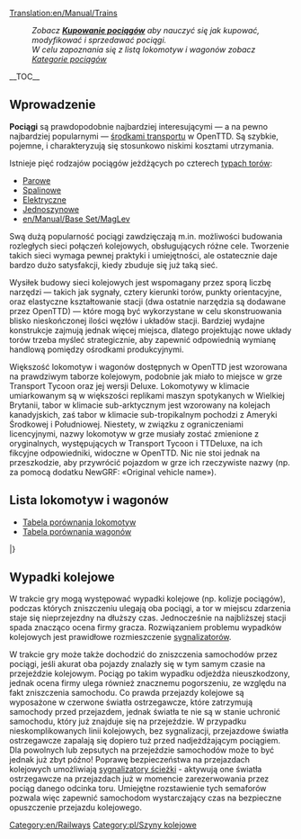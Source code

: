 [[Translation:en/Manual/Trains]]
{{pl/Spis treści}}
:''Zobacz '''[[en/Manual/Buying trains|Kupowanie pociągów]]''' aby nauczyć się jak kupować, modyfikować i sprzedawać pociągi.''
:''W celu zapoznania się z listą lokomotyw i wagonów zobacz [[:Category:pl/Koleje|Kategorie pociągów]]''
__TOC__
==Wprowadzenie==

'''Pociągi''' są prawdopodobnie najbardziej interesującymi — a na pewno najbardziej popularnymi — [[pl/Manual/Pojazdy|środkami transportu]] w OpenTTD. Są szybkie, pojemne, i charakteryzują się stosunkowo niskimi kosztami utrzymania. 

Istnieje pięć rodzajów pociągów jeżdżących po czterech [[en/Manual/Base Set/Types of railway|typach torów]]:
* [[pl/Manual/Base Set/Tory kolejowe|Parowe]]
* [[pl/Manual/Base Set/Tory kolejowe|Spalinowe]]
* [[en/Manual/Base Set/Electrified railways|Elektryczne]]
* [[en/Manual/Base Set/Monorail|Jednoszynowe]]
* [[en/Manual/Base Set/MagLev]]

Swą dużą popularność pociągi zawdzięczają m.in. możliwości budowania rozległych sieci połączeń kolejowych, obsługujących różne cele. Tworzenie takich sieci wymaga pewnej praktyki i umiejętności, ale ostatecznie daje bardzo dużo satysfakcji, kiedy zbuduje się już taką sieć.

Wysiłek budowy sieci kolejowych jest wspomagany przez sporą liczbę narzędzi — takich jak sygnały, cztery kierunki torów, punkty orientacyjne, oraz elastyczne kształtowanie stacji (dwa ostatnie narzędzia są dodawane przez OpenTTD) — które mogą być wykorzystane w celu skonstruowania blisko nieskończonej ilości węzłów i układów stacji. Bardziej wydajne konstrukcje zajmują jednak więcej miejsca, dlatego projektując nowe układy torów trzeba myśleć strategicznie, aby zapewnić odpowiednią wymianę handlową pomiędzy ośrodkami produkcyjnymi.

Większość lokomotyw i wagonów dostępnych w OpenTTD jest wzorowana na prawdziwym taborze kolejowym, podobnie jak miało to miejsce w grze Transport Tycoon oraz jej wersji Deluxe. Lokomotywy w klimacie umiarkowanym są w większości replikami maszyn spotykanych w Wielkiej Brytanii, tabor w klimacie sub-arktycznym jest wzorowany na kolejach kanadyjskich, zaś tabor w klimacie sub-tropikalnym pochodzi z Ameryki Środkowej i Południowej. Niestety, w związku z ograniczeniami licencyjnymi, nazwy lokomotyw w grze musiały zostać zmienione z oryginalnych, występujących w Transport Tycoon i TTDeluxe, na ich fikcyjne odpowiedniki, widoczne w OpenTTD. Nic nie stoi jednak na przeszkodzie, aby przywrócić pojazdom w grze ich rzeczywiste nazwy (np. za pomocą dodatku NewGRF: «Original vehicle name»).

==Lista lokomotyw i wagonów==

* [[pl/Manual/Base Set/Trains/Porównanie lokomotyw|Tabela porównania lokomotyw]]
* [[pl/Manual/Base Set/Trains/Porównanie wagonów|Tabela porównania wagonów]]

{{en/VehicleTable/Start}}
{{en/VehicleTable/Header|Parowozy}}
{{en/VehicleTable/Row|
*[[File:en/Kirbypaultank.png|Kirby Paul Tank Engine]] [[pl/Manual/Base Set/Trains/Kirby Paul Tank|Kirby Paul Tank]]
*[[File:en/Chaneyjubilee.png|Chaney "Jubilee" Engine]] [[pl/Manual/Base Set/Trains/Chaney "Jubilee"|Chaney "Jubilee"]]
*[[File:en/Ginzua4.png|Ginzu "A4" Engine]] [[pl/Manual/Base Set/Trains/Ginzu "A4"|Ginzu "A4"]]
*[[File:en/Sh8p.png|SH "8P" Engine]] [[pl/Manual/Base Set/Trains/SH "8P"|SH "8P"]]
|
*[[File:en/Wills280.png|Wills 2-8-0 Engine]] [[pl/Manual/Base Set/Trains/Wills 2-8-0|Wills 2-8-0]]
|
*[[File:en/Wills280.png|Wills 2-8-0 Engine]] [[pl/Manual/Base Set/Trains/Wills 2-8-0|Wills 2-8-0]]
|
*[[File:en/Powernautchoochoo.png|Ploddyphut Choo-Choo Engine]] [[en/Manual/Base Set/Trains/Ploddyphut Choo-Choo]]
*[[File:en/Ploddyphutchoochoo.png|Powernaut Choo-Choo Engine]] [[en/Manual/Base Set/Trains/Powernaut Choo-Choo]]
*[[File:en/Mightymoverchoochoo.png|Might Mover Choo-Choo Engine]] [[en/Manual/Base Set/Trains/Mightymover Choo-Choo]]
}}
{{en/VehicleTable/Header|Spalinowe}}
{{en/VehicleTable/Row|
*[[File:en/Manleymoreldmu.png|Manley-Morel DMU Engine]] [[pl/Manual/Base Set/Trains/Manley-Morel DMU|Manley-Morel DMU]]
*[[File:en/Shhendry25.png|SH/Hendry "25" Engine]] [[pl/Manual/Base Set/Trains/Hendry "25"|SH/Hendry "25"]]
*[[File:en/Floss47.png|Floss "47" Engine]] [[pl/Manual/Base Set/Trains/Floss "47"|Floss "47"]]
*[[File:en/Uu37.png|UU "37" Engine]] [[pl/Manual/Base Set/Trains/UU "37"|UU "37"]]
*[[File:en/Sh125.png|SH "125" Engine]] [[pl/Manual/Base Set/Trains/SH "125"|SH "125"]]
*[[File:en/Dash.png|"Dash" Engine]] [[pl/Manual/Base Set/Trains/Dash|"Dash"]]
|
*[[File:en/Mjs250.png|MJS 250 Engine]] [[pl/Manual/Base Set/Trains/MJS250|MJS250]]
*[[File:en/Kelling3100.png|Kelling 3100 Engine]] [[pl/Manual/Base Set/Trains/Kelling 3100|Kelling 3100]]
*[[File:en/Cs4000.png|CS4000 Engine]] [[pl/Manual/Base Set/Trains/CS4000|CS4000]]
*[[File:en/Cs2400.png|CS2400 Engine]] [[pl/Manual/Base Set/Trains/CS2400|CS2400]]
*[[File:en/Mjs1000.png|MJS 1000 Engine]] [[pl/Manual/Base Set/Trains/MJS 1000|MJS 1000]]
*[[File:en/Centennial.png|Centennial Engine]] [[pl/Manual/Base Set/Trains/Centennial|Centennial]]
*[[File:en/Turnerturbo.png|Turner Turbo]] [[pl/Manual/Base Set/Trains/Turner Turbo|Turner Turbo]]
|
*[[File:en/Mjs250.png|MJS 250 Engine]] [[pl/Manual/Base Set/Trains/MJS250|MJS250]]
*[[File:en/Kelling3100.png|Kelling 3100 Engine]] [[pl/Manual/Base Set/Trains/Kelling 3100|Kelling 3100]]
*[[File:en/Cs4000.png|CS4000 Engine]] [[pl/Manual/Base Set/Trains/CS4000|CS4000]]
*[[File:en/Cs2400.png|CS2400 Engine]] [[pl/Manual/Base Set/Trains/CS2400|CS2400]]
*[[File:en/Mjs1000.png|MJS 1000 Engine]] [[pl/Manual/Base Set/Trains/MJS 1000|MJS 1000]]
*[[File:en/Centennial.png|Centennial Engine]] [[pl/Manual/Base Set/Trains/Centennial|Centennial]]
*[[File:en/Turnerturbo.png|Turner Turbo]] [[pl/Manual/Base Set/Trains/Turner Turbo|Turner Turbo]]
|
*[[File:en/Ploddyphutdiesel.png|Ploddyphut Diesel]] [[en/Manual/Base Set/Trains/Ploddyphut Diesel]]
*[[File:en/Powernautdiesel.png|Powernaut Diesel]] [[en/Manual/Base Set/Trains/Powernaut Diesel]]
}}
{{en/VehicleTable/Header|Elektryczne}}
{{en/VehicleTable/Row|
*[[File:en/Sh30.png|SH "30" Engine]] [[pl/Manual/Base Set/Trains/SH "30"|SH "30"]]
*[[File:en/Sh40.png|SH "40" Engine]] [[pl/Manual/Base Set/Trains/SH "40"|SH "40"]]
*[[File:en/Tim.png|"T.I.M" Engine]] [[pl/Manual/Base Set/Trains/T.I.M.|"T.I.M."]]
*[[File:en/Asiastar.png|"Asiastar" Engine]] [[pl/Manual/Base Set/Trains/AsiaStar|"AsiaStar"]]
|
None
|
None
|
None
}}
{{en/VehicleTable/Header|Jednoszynowe}}
{{en/VehicleTable/Row|
*[[File:en/X2001.png|X2001 Monorail Engine]] [[en/Manual/Base Set/Trains/X2001|'X2001']]
*[[File:en/Millenniumz1.png|Milennium 'Z1' Monorail Engine]] [[en/Manual/Base Set/Trains/Millennium Z1|'Millennium Z1']]
|
*[[File:en/X2001.png|X2001 Monorail Engine]] [[en/Manual/Base Set/Trains/X2001|'X2001']]
*[[File:en/Millenniumz1.png|Milennium 'Z1' Monorail Engine]] [[en/Manual/Base Set/Trains/Millennium Z1|'Millennium Z1']]
|
*[[File:en/X2001.png|X2001 Monorail Engine]] [[en/Manual/Base Set/Trains/X2001|'X2001']]
*[[File:en/Millenniumz1.png|Milennium 'Z1' Monorail Engine]] [[en/Manual/Base Set/Trains/Millennium Z1|'Millennium Z1']]
|
*[[File:en/Wizzowowz99.png|Wizzowow 'Z99' Monorail Engine]] [[en/Manual/Base Set/Trains/Wizzowow Z99]]
}}
{{en/VehicleTable/Header|MagLev}}
{{en/VehicleTable/Row|
*[[File:en/Lev1leviathan.png|MagLev Engine 1: Leviathan]] [[en/Manual/Base Set/Trains/Lev1 'Leviathan']]
*[[File:en/Lev2cyclops.png|MagLev Engine 2: Cyclops]] [[en/Manual/Base Set/Trains/Lev2 'Cyclops']]
*[[File:en/Lev3pegasus.png|MagLev Engine 3: Pegasus]] [[en/Manual/Base Set/Trains/Lev3 'Pegasus']]
*[[File:en/Lev4chimaerarhead.png|MagLev Engine 4: Chimaera (front)]] [[en/Manual/Base Set/Trains/Lev4 'Chimaera']]
|
*[[File:en/Lev1leviathan.png|MagLev Engine 1: Leviathan]] [[en/Manual/Base Set/Trains/Lev1 'Leviathan']]
*[[File:en/Lev2cyclops.png|MagLev Engine 2: Cyclops]] [[en/Manual/Base Set/Trains/Lev2 'Cyclops']]
*[[File:en/Lev3pegasus.png|MagLev Engine 3: Pegasus]] [[en/Manual/Base Set/Trains/Lev3 'Pegasus']]
*[[File:en/Lev4chimaerarhead.png|MagLev Engine 4: Chimaera (front)]] [[en/Manual/Base Set/Trains/Lev4 'Chimaera']]
|
*[[File:en/Lev1leviathan.png|MagLev Engine 1: Leviathan]] [[en/Manual/Base Set/Trains/Lev1 'Leviathan']]
*[[File:en/Lev2cyclops.png|MagLev Engine 2: Cyclops]] [[en/Manual/Base Set/Trains/Lev2 'Cyclops']]
*[[File:en/Lev3pegasus.png|MagLev Engine 3: Pegasus]] [[en/Manual/Base Set/Trains/Lev3 'Pegasus']]
*[[File:en/Lev4chimaerarhead.png|MagLev Engine 4: Chimaera (front)]] [[en/Manual/Base Set/Trains/Lev4 'Chimaera']]
|
*[[File:en/Wizzowowrocketeer.png|Toyland Wizzowow Rocketeer]] [[en/Manual/Base Set/Trains/Wizzowow Rocketeer]]
}}
{{en/VehicleTable/Header|Wagony}}
{{en/VehicleTable/Row|
*[[File:en/Passengercarriage.png|Standard Passenger Carriage]] [[pl/Manual/Base Set/Trains/Przewóz pasażerski|Passenger Carriage]]
*[[File:en/Mailvan.png|Standard Mail Van]] [[pl/Manual/Base Set/Trains/Wagon pocztowy|Mail Van]]
*[[File:en/Coaltruck.png|Standard Coal Truck]] [[pl/Manual/Base Set/Trains/Wagon na węgiel|Coal Truck]]
*[[File:en/Oiltanker.png|Standard Oil Tanker]] [[pl/Manual/Base Set/Trains/Cysterna na ropę|Oil Tanker]]
*[[File:en/Livestockvan.png|Standard Livestock Van]] [[pl/Manual/Base Set/Trains/Wagon na żywiec|Livestock Van]]
*[[File:en/Goodsvan.png|Standard Goods Van]] [[pl/Manual/Base Set/Trains/Wagon towarowy|Goods Van]]
*[[File:en/Grainhopper.png|Standard Grain Hopper]] [[pl/Manual/Base Set/Trains/Wagon na ziarno|Grain Hopper]]
*[[File:en/Woodtruck.png|Standard Wood Truck]] [[pl/Manual/Base Set/Trains/Wagon na drewno|Wood Truck]]
*[[File:en/Ironorehopper.png|Standard Iron Ore Hopper]] [[pl/Manual/Base Set/Trains/Wagon na rudę żelaza|Iron Ore Hopper]]
*[[File:en/Steeltruck.png|Standard Steel Truck]] [[pl/Manual/Base Set/Trains/Wagon na stal|Steel Truck]]
*[[File:en/Armouredvan.png|Standard Armoured Van]] [[pl/Manual/Base Set/Trains/Wagon opancerzony|Armoured Van]]
|
*[[File:en/Passengercarriagex.png|Tropical and Sub-arctic Passenger Carriage]] [[pl/Manual/Base Set/Trains/Przewóz pasażerski|Passenger Carriage]]
*[[File:en/Mailvan.png|Standard Mail Van]] [[pl/Manual/Base Set/Trains/Wagon pocztowy|Mail Van]]
*[[File:en/Coaltruck.png|Standard Coal Truck]] [[pl/Manual/Base Set/Trains/Wagon na węgiel|Coal Truck]]
*[[File:en/Oiltanker.png|Standard Oil Tanker]] [[pl/Manual/Base Set/Trains/Cysterna na ropę|Oil Tanker]]
*[[File:en/Livestockvan.png|Standard Livestock Van]] [[pl/Manual/Base Set/Trains/Wagon na żywiec|Livestock Van]]
*[[File:en/Goodsvan.png|Standard Goods Van]] [[pl/Manual/Base Set/Trains/Wagon towarowy|Goods Van]]
*[[File:en/Grainhopper.png|Standard Grain Hopper]] [[pl/Manual/Base Set/Trains/Wagon na ziarno|Grain Hopper]]
*[[File:en/Woodtruck.png|Standard Wood Truck]] [[pl/Manual/Base Set/Trains/Wagon na drewno|Wood Truck]]
*[[File:en/Armouredvan.png|Standard Armoured Van]] [[pl/Manual/Base Set/Trains/Wagon opancerzony|Armoured Van]]
*[[File:en/Foodvan.png|Tropical and Sub-arctic Food Van]] [[pl/Manual/Base Set/Trains/Wagon na żywność|Food Van]]
*[[File:en/Papertruck.png|Tropical and Sub-arctic Paper Truck]] [[pl/Manual/Base Set/Trains/Wagon na papier|Paper Truck]]
|
*[[File:en/Passengercarriagex.png|Tropical and Sub-arctic Passenger Carriage]] [[pl/Manual/Base Set/Trains/Przewóz pasażerski|Passenger Carriage]]
*[[File:en/Mailvan.png|Standard Mail Van]] [[pl/Manual/Base Set/Trains/Wagon pocztowy|Mail Van]]
*[[File:en/Oiltanker.png|Standard Oil Tanker]] [[pl/Manual/Base Set/Trains/Cysterna na ropę|Oil Tanker]]
*[[File:en/Goodsvan.png|Standard Goods Van]] [[pl/Manual/Base Set/Trains/Wagon towarowy|Goods Van]]
*[[File:en/Grainhopper.png|Standard Grain Hopper]] [[pl/Manual/Base Set/Trains/Wagon na ziarno|Grain Hopper]]
*[[File:en/Woodtruck.png|Standard Wood Truck]] [[pl/Manual/Base Set/Trains/Wagon na drewno|Wood Truck]]
*[[File:en/Armouredvan.png|Standard Armoured Van]] [[pl/Manual/Base Set/Trains/Wagon opancerzony|Armoured Van]]
*[[File:en/Foodvan.png|Tropical and Sub-arctic Food Van]] [[pl/Manual/Base Set/Trains/Wagon na żywność|Food Van]]
*[[File:en/Copperorehopper.png|Tropical Copper Ore Hopper]] [[pl/Manual/Base Set/Trains/Wagon na rudę miedzi|Copper Ore Hopper]]
*[[File:en/Watertanker.png|Tropical Water Tanker]] [[pl/Manual/Base Set/Trains/Cysterna na wodę|Water Tanker]]
*[[File:en/Fruittruck.png|Tropical Fruit Truck]] [[pl/Manual/Base Set/Trains/Wagon na owoce|Fruit Truck]]
*[[File:en/Rubbertruck.png|Tropcial Rubber Truck]] [[pl/Manual/Base Set/Trains/Wagon na kauczuk|Rubber Truck]]
|
*[[File:en/Passengercarriagetoyland.png|Standard Passenger Carriage]] [[en/Manual/Base Set/Trains/Passenger Carriage]]
*[[File:en/Mailvanx.png|Standard Mail Van]] [[en/Manual/Base Set/Trains/Mail Van]]
*[[File:en/Sugartruck.png|Toyland Sugar Truck]] [[en/Manual/Base Set/Trains/Sugar Truck]]
*[[File:en/Candyflosshopper.png|Toyland Candyfloss Hopper]] [[en/Manual/Base Set/Trains/Candyfloss Hopper]]
*[[File:en/Toffeehopper.png|Toyland Toffee Hopper]] [[en/Manual/Base Set/Trains/Toffee Hopper]]
*[[File:en/Bubblevan.png|Toyland Bubble Van]] [[en/Manual/Base Set/Trains/Bubble Van]]
*[[File:en/Colatanker.png|Toyland Cola Tanker]] [[en/Manual/Base Set/Trains/Cola Tanker]]
*[[File:en/Sweetvan.png|Toyland Sweet Van]] [[en/Manual/Base Set/Trains/Sweet Van]]
*[[File:en/Toyvan.png|Toyland Toy Van]] [[en/Manual/Base Set/Trains/Toy Van]]
*[[File:en/Batterytruck.png|Toyland Battery Truck]] [[en/Manual/Base Set/Trains/Battery Truck]]
*[[File:en/Fuzzydrinktruck.png|Toyland Fuzzy Drink Truck]] [[en/Manual/Base Set/Trains/Fizzy Drink Truck]]
*[[File:en/Plastictruck.png|Toyland Plastic Truck]] [[en/Manual/Base Set/Trains/Plastic Truck]]
}}
|}

==Wypadki kolejowe==
W trakcie gry mogą występować wypadki kolejowe (np. kolizje pociągów), podczas których zniszczeniu ulegają oba pociągi, a tor w miejscu zdarzenia staje się nieprzejezdny na dłuższy czas. Jednocześnie na najbliższej stacji spada znacząco ocena firmy gracza. Rozwiązaniem problemu wypadków kolejowych jest prawidłowe rozmieszczenie [[pl/Manual/Sygnalizacja|sygnalizatorów]].

W trakcie gry może także dochodzić do zniszczenia samochodów przez pociągi, jeśli akurat oba pojazdy znalazły się w tym samym czasie na przejeździe kolejowym. Pociąg po takim wypadku odjeżdża nieuszkodzony, jednak ocena firmy ulega również znacznemu pogorszeniu, ze względu na fakt zniszczenia samochodu. Co prawda przejazdy kolejowe są wyposażone w czerwone światła ostrzegawcze, które zatrzymują samochody przed przejazdem, jednak światła te nie są w stanie uchronić samochodu, który już znajduje się na przejeździe. W przypadku nieskomplikowanych linii kolejowych, bez sygnalizacji, przejazdowe światła ostrzegawcze zapalają się dopiero tuż przed nadjeżdżającym pociągiem. Dla powolnych lub zepsutych na przejeździe samochodów może to być jednak już zbyt późno! Poprawę bezpieczeństwa na przejazdach kolejowych umożliwiają [[pl/Manual/Sygnalizacja#path-signals|sygnalizatory ścieżki]] - aktywują one światła ostrzegawcze na przejazdach już w momencie zarezerwowania przez pociąg danego odcinka toru. Umiejętne rozstawienie tych semaforów pozwala więc zapewnić samochodom wystarczający czas na bezpieczne opuszczenie przejazdu kolejowego.

[[Category:en/Railways]][[Category:pl/Szyny kolejowe]]